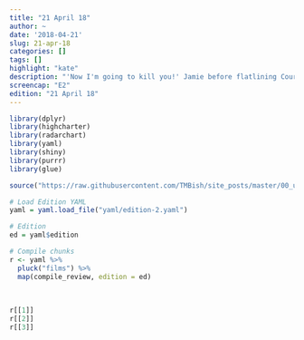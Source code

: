 ```yaml
---
title: "21 April 18"
author: ~
date: '2018-04-21'
slug: 21-apr-18
categories: []
tags: []
highlight: "kate"
description: "'Now I'm going to kill you!' Jamie before flatlining Courtney"
screencap: "E2"
edition: "21 April 18"
---
```


```r
library(dplyr)
library(highcharter)
library(radarchart)
library(yaml)
library(shiny)
library(purrr)
library(glue)

source("https://raw.githubusercontent.com/TMBish/site_posts/master/00_utilities/film-review-utils.R")

# Load Edition YAML
yaml = yaml.load_file("yaml/edition-2.yaml")

# Edition
ed = yaml$edition

# Compile chunks
r <- yaml %>%
  pluck("films") %>%
  map(compile_review, edition = ed)
  
  
 
r[[1]]
r[[2]]
r[[3]]
```
